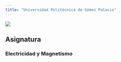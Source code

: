 ```yaml
---
title: "Universidad Politécnica de Gómez Palacio"
---
```


![](images/logo.jpg)

## Asignatura

### __Electricidad y Magnetismo__
